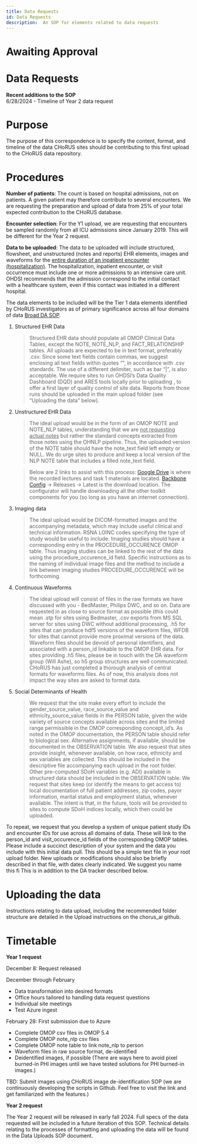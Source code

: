 ```yaml
---
title: Data Requests
id: Data Requests
description:  An SOP for elements related to data requests
---
```


# Awaiting Approval

# Data Requests

**Recent additions to the SOP**  
6/28/2024 - Timeline of Year 2 data request

# Purpose
The purpose of this correspondence is to specify the content, format, and timeline of the data CHoRUS sites should be contributing to this first upload to the CHoRUS data repository.

# Procedures
**Number of patients**: The count is based on hospital admissions, not on patients. A given patient may therefore contribute to several encounters.  We are requesting the preparation and upload of data from 25% of your total expected contribution to the CHoRUS database.

**Encounter selection**: For the Y1 upload, we are requesting that encounters be sampled randomly from all ICU admissions since January 2019. This will be different for the Year 2 request.

**Data to be uploaded**: The data to be uploaded will include structured, flowsheet, and unstructured (notes and reports) EHR elements, images and waveforms for the <ins>entire duration of an inpatient encounter (hospitalization)</ins>. The hospitalization, inpatient encounter, or visit occurrence must include one or more admissions to an intensive care unit. OHDSI recommends that the admission correspond to the initial contact with a healthcare system, even if this contact was initiated in a different hospital.

The data elements to be included will be the Tier 1 data elements identified by CHoRUS investigators as of primary significance across all four domains of data [Broad DA SOP](https://chorus-ai.github.io/data_acq_SOP/docs/Data-Uploading/Broad%20SOP/).

1. Structured EHR Data
    >Structured EHR data should populate all OMOP Clinical Data Tables, except the NOTE, NOTE_NLP, and FACT_RELATIONSHIP  tables. All uploads are expected to be in text format, preferably .csv. Since some text 
    fields contain commas, we suggest enclosing all text fields within quotes “”, in accordance with .csv standards. The use of a different delimiter, such as bar “|”, is also acceptable. We require sites to run 
    OHDSI’s Data Quality Dashboard (DQD) and ARES tools locally prior to uploading , to offer a first layer of quality control of site data. Reports from those runs should be uploaded in the main upload folder 
    (see “Uploading the data” below).

2. Unstructured EHR Data
    >The ideal upload would be in the form of an OMOP NOTE and NOTE_NLP tables, understanding that we are <ins>not requesting actual notes</ins> but rather the standard concepts extracted from those notes using the OHNLP 
    pipeline. Thus, the uploaded version of the NOTE table should have the note_text field left empty or NULL.  We do urge sites to produce and keep a local version of the NLP NOTE table that includes a filled 
    note_text field.

   >Below are 2 links to assist with this process:
    [Google Drive](https://drive.google.com/drive/folders/1bDBSF2pkx50kTyTXmWJYt1Ta6pgwh4HH) is where the recorded lectures and task 1 materials are located.
    [Backbone Config](https://www.github.com/OHNLP/BackboneConfigurator) -> Releases -> Latest is the download location. The configurator will handle downloading all the other toolkit components for you (so long as you have an internet connection).

3. Imaging data
    >The ideal upload would be DICOM-formatted images and the accompanying metadata, which may include useful clinical and technical information. RSNA LOINC codes specifying the type of study would be useful to 
    include. Imaging studies should have a corresponding entry in the PROCEDURE_OCCURENCE OMOP table. Thus imaging studies can be linked to the rest of the data using the procedure_occurence_id field. Specific instructions as to the naming of individual image files and the method to include a link between imaging studies PROCEDURE_OCCURENCE will be forthcoming.

4.	Continuous Waveforms
    >The ideal upload will consist of files in the raw formats we have discussed with you - BedMaster, Philips DWC, and so on. Data are requested in as close to source format as possible (this could mean .stp 
    for sites using Bedmaster, .csv exports from MS SQL server for sites using DWC without additional processing, .h5 for sites that can produce hdf5 versions of the waveform files, WFDB for sites that cannot 
    provide more proximal versions of the data. Waveform files should be devoid of personal identifiers, and associated with a person_id linkable to the OMOP EHR data. For sites providing .h5 files, please be in 
    touch with the DA waveform group (Will Ashe), so h5 group structures are well communicated. CHoRUS has just completed a thorough analysis of central formats for waveforms files. As of now, this analysis does not impact the way sites are asked to format data. 

5.	Social Determinants of Health
    >We request that the site make every effort to include the gender_source_value, race_source_value and ethnicity_source_value fields in the PERSON table, given the wide variety of source concepts available across sites and the limited range permissible in the OMOP corresponding concept_id’s. As noted in the OMOP documentation, the PERSON table should refer to biological sex. Alternative assignments, if available, should be documented in the OBSERVATION table. We also request that sites provide insight, whenever available, on how race, ethnicity and sex variables are collected. This should be included in the descriptive file accompanying each upload in the root folder. Other pre-computed SDoH variables (e.g. ADI) available in structured data should be included in the OBSERVATION table. We request that sites keep (or identify the means to get access to) local documentation of full patient addresses, zip codes, payor information, marital status and employment status, whenever available. The intent is that, in the future, tools will be provided to sites to compute SDoH indices locally, which then could be uploaded.

To repeat, we request that you develop a system of unique patient study IDs and encounter IDs for use across all domains of data. These will link to the person_id and visit_occurence_id fields of the corresponding OMOP tables.
Please include a succinct description of your system and the data you include with this initial data pull. This should be a simple text file in your root upload folder. New uploads or modifications should also be briefly described in that file, with dates clearly indicated. We suggest you name this fi This is in addition to the DA tracker described below.

# Uploading the data

Instructions relating to data upload, including the recommended folder structure are detailed in the Upload instructions on the chorus_ai github.

# Timetable

**Year 1 request**

December 8: Request released

December through February
  - Data transformation into desired formats
  -	Office hours tailored to handling data request questions
  -	Individual site meetings
  -	Test Azure ingest

February 28: First submission due to Azure
  -	Complete OMOP csv files in OMOP 5.4
  -	Complete OMOP note_nlp csv files 
  -	Complete OMOP note table to link note_nlp to person
  -	Waveform files in raw source format, de-identified
  -	Deidentified images, if possible (There are ways here to avoid pixel burned-in PHI images until we have tested solutions for PHI burned-in images.)

TBD: Submit images using CHoRUS image de-identification SOP (we are continuously developing the scripts in Github. Feel free to visit the link and get familiarized with the features.)

**Year 2 request**

The Year 2 request will be released in early fall 2024. Full specs of the data requested will be included in a future iteration of this SOP. Technical details relating to the processes of formatting and uploading the data will be found in the Data Uploads SOP document.
